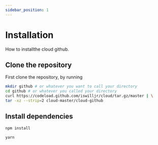 ```yaml
---
sidebar_position: 1
---
```


# Installation

How to installthe cloud github.

## Clone the repository

First clone the repository, by running

```bash
mkdir github # or whatever you want to call your directory
cd github # or whatever you called your directory
curl https://codeload.github.com/iswilljr/cloud/tar.gz/master | \
tar -xz --strip=2 cloud-master/cloud-github
```

## Install dependencies

<Tabs>
<TabItem value="npm" label="npm">

```bash
npm install
```

</TabItem>
<TabItem value="yarn" label="Yarn">

```bash
yarn
```

</TabItem>

</Tabs>